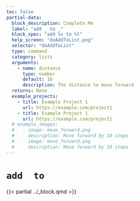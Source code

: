 ```yaml
---
toc: false
partial-data:
  block_description: Complete Me
  label: "add _ to _"
  block_spec: "add %s to %l"
  help_screen: "doAddToList.png"
  selector: "doAddToList"
  type: command
  category: lists
  arguments:
    - name: distance
      type: number
      default: 10
      description: The distance to move forward
  returns: None
  example_projects:
    - title: Example Project 1
      url: https://example.com/project1
    - title: Example Project 1
      url: https://example.com/project1
  # example_images:
  #   - image: move_forward.png
  #     description: Move forward by 10 steps
  #   - image: move_forward.png
  #     description: Move forward by 10 steps
---
```


# `add  to` { .unnumbered }

{{< partial ../_block.qmd >}}
